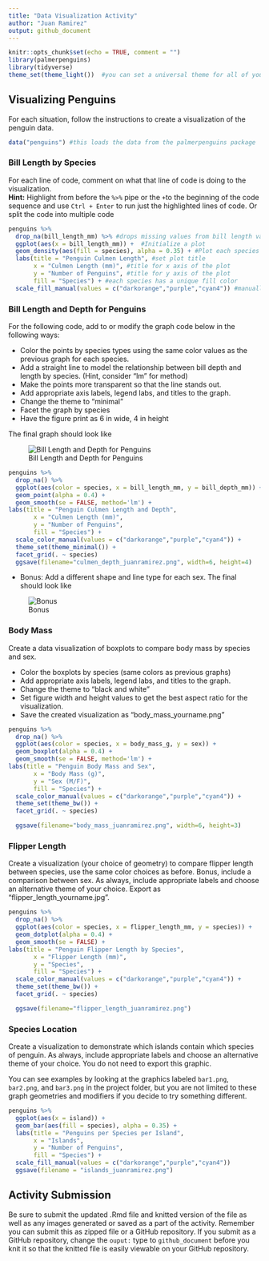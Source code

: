 ```yaml
---
title: "Data Visualization Activity"
author: "Juan Ramirez"
output: github_document
---
```


```r
knitr::opts_chunk$set(echo = TRUE, comment = "")
library(palmerpenguins)
library(tidyverse)
theme_set(theme_light())  #you can set a universal theme for all of your visualizations here using either a pre-built theme, like theme_light() or by using theme() to set your own specifications
```


## Visualizing Penguins
For each situation, follow the instructions to create a visualization of the penguin data.


```r
data("penguins") #this loads the data from the palmerpenguins package
```



### Bill Length by Species
For each line of code, comment on what that line of code is doing to the visualization.   
**Hint:** Highlight from before the `%>%` pipe or the `+`to the beginning of the code sequence and use `Ctrl + Enter` to run just the highlighted lines of code. Or split the code into multiple code 

```r
penguins %>% 
  drop_na(bill_length_mm) %>% #drops missing values from bill length variable
  ggplot(aes(x = bill_length_mm)) +  #Initialize a plot
  geom_density(aes(fill = species), alpha = 0.35) + #Plot each species' bill length with relation to density
  labs(title = "Penguin Culmen Length", #set plot title
       x = "Culmen Length (mm)", #title for x axis of the plot
       y = "Number of Penguins", #title for y axis of the plot
       fill = "Species") + #each species has a unique fill color
  scale_fill_manual(values = c("darkorange","purple","cyan4")) #manually sets colors for each item in the plot
```


### Bill Length and Depth for Penguins
For the following code, add to or modify the graph code below in the following ways:  

- Color the points by species types using the same color values as the previous graph for each species.  
- Add a straight line to model the relationship between bill depth and length by species. (Hint, consider "lm" for method)    
- Make the points more transparent so that the line stands out.  
- Add appropriate axis labels, legend labs, and titles to the graph.  
- Change the theme to "minimal"
- Facet the graph by species
- Have the figure print as 6 in wide, 4 in height

The final graph should look like  

![Bill Length and Depth for Penguins](length_depth.png)    


```r
penguins %>% 
  drop_na() %>% 
  ggplot(aes(color = species, x = bill_length_mm, y = bill_depth_mm)) +
  geom_point(alpha = 0.4) +
  geom_smooth(se = FALSE, method='lm') +
labs(title = "Penguin Culmen Length and Depth",
       x = "Culmen Length (mm)",
       y = "Number of Penguins",
       fill = "Species") + 
  scale_color_manual(values = c("darkorange","purple","cyan4")) + 
  theme_set(theme_minimal()) +
  facet_grid(. ~ species)
  ggsave(filename="culmen_depth_juanramirez.png", width=6, height=4)
```



- Bonus: Add a different shape and line type for each sex.  The final should look like  

![Bonus](bonus_length_depth.png)  



### Body Mass

Create a data visualization of boxplots to compare body mass by species and sex.  

- Color the boxplots by species (same colors as previous graphs)
- Add appropriate axis labels, legend labs, and titles to the graph.  
- Change the theme to "black and white"  
- Set figure width and height values to get the best aspect ratio for the visualization.  
- Save the created visualization as "body_mass_yourname.png"


```r
penguins %>% 
  drop_na() %>% 
  ggplot(aes(color = species, x = body_mass_g, y = sex)) +
  geom_boxplot(alpha = 0.4) +
  geom_smooth(se = FALSE, method='lm') +
labs(title = "Penguin Body Mass and Sex",
       x = "Body Mass (g)",
       y = "Sex (M/F)",
       fill = "Species") + 
  scale_color_manual(values = c("darkorange","purple","cyan4")) + 
  theme_set(theme_bw()) +
  facet_grid(. ~ species)

  ggsave(filename="body_mass_juanramirez.png", width=6, height=3)
```





### Flipper Length  

Create a visualization (your choice of geometry) to compare flipper length between species, use the same color choices as before.  Bonus, include a comparison between sex.  As always, include appropriate labels and choose an alternative theme of your choice. Export as "flipper_length_yourname.jpg".  

```r
penguins %>% 
  drop_na() %>% 
  ggplot(aes(color = species, x = flipper_length_mm, y = species)) +
  geom_dotplot(alpha = 0.4) +
  geom_smooth(se = FALSE) +
labs(title = "Penguin Flipper Length by Species",
       x = "Flipper Length (mm)",
       y = "Species",
       fill = "Species") + 
  scale_color_manual(values = c("darkorange","purple","cyan4")) + 
  theme_set(theme_bw()) +
  facet_grid(. ~ species)

  ggsave(filename="flipper_length_juanramirez.png")
```



### Species Location

Create a visualization to demonstrate which islands contain which species of penguin. As always, include appropriate labels and choose an alternative theme of your choice. You do not need to export this graphic.  

You can see examples by looking at the graphics labeled `bar1.png`, `bar2.png`, and `bar3.png` in the project folder, but you are not limited to these graph geometries and modifiers if you decide to try something different.  


```r
penguins %>% 
  ggplot(aes(x = island)) + 
  geom_bar(aes(fill = species), alpha = 0.35) +
  labs(title = "Penguins per Species per Island", 
       x = "Islands", 
       y = "Number of Penguins", 
       fill = "Species") + 
  scale_fill_manual(values = c("darkorange","purple","cyan4"))
  ggsave(filename = "islands_juanramirez.png")
```




## Activity Submission

Be sure to submit the updated .Rmd file and knitted version of the file as well as any images generated or saved as a part of the activity.  Remember you can submit this as zipped file or a GitHub repository. If you submit as a GitHub repository, change the `ouput:` type to `github_document` before you knit it so that the knitted file is easily viewable on your GitHub repository.  



